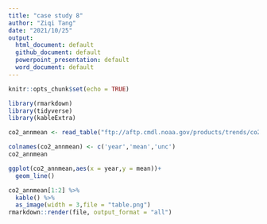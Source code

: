 ```yaml
---
title: "case study 8"
author: "Ziqi Tang"
date: "2021/10/25"
output:
  html_document: default
  github_document: default
  powerpoint_presentation: default
  word_document: default
---
```


```r
knitr::opts_chunk$set(echo = TRUE)
```
```R
library(rmarkdown)
library(tidyverse)
library(kableExtra)
```
```R
co2_annmean <- read_table("ftp://aftp.cmdl.noaa.gov/products/trends/co2/co2_annmean_mlo.txt",skip = 56)
```


```R
colnames(co2_annmean) <- c('year','mean','unc')
co2_annmean
```

```R
ggplot(co2_annmean,aes(x = year,y = mean))+
  geom_line()
```
```R
co2_annmean[1:2] %>% 
  kable() %>% 
  as_image(width = 3,file = "table.png")
rmarkdown::render(file, output_format = "all")
```
 